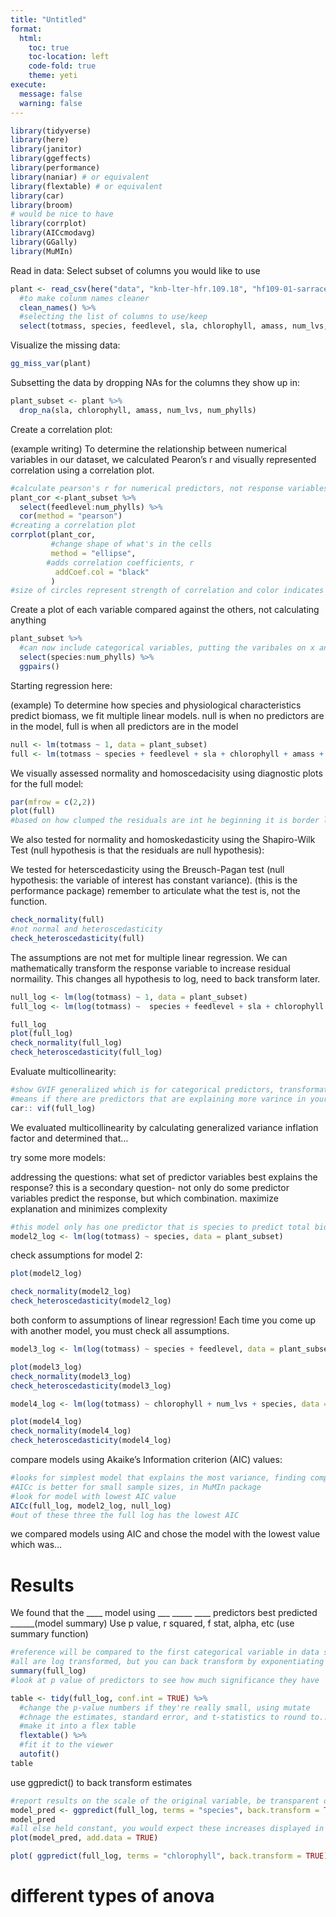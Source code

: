 ```yaml
---
title: "Untitled"
format: 
  html: 
    toc: true
    toc-location: left
    code-fold: true
    theme: yeti
execute: 
  message: false
  warning: false
---
```


```r
library(tidyverse)
library(here)
library(janitor)
library(ggeffects)
library(performance)
library(naniar) # or equivalent
library(flextable) # or equivalent
library(car)
library(broom)
# would be nice to have
library(corrplot)
library(AICcmodavg)
library(GGally)
library(MuMIn)
```

Read in data:
Select subset of columns you would like to use
```r
plant <- read_csv(here("data", "knb-lter-hfr.109.18", "hf109-01-sarracenia.csv")) %>% 
  #to make colunm names cleaner
  clean_names() %>% 
  #selecting the list of columns to use/keep
  select(totmass, species, feedlevel, sla, chlorophyll, amass, num_lvs, num_phylls)

```

Visualize the missing data:
```r
gg_miss_var(plant)

```

Subsetting the data by dropping NAs for the columns they show up in:

```r
plant_subset <- plant %>% 
  drop_na(sla, chlorophyll, amass, num_lvs, num_phylls)
```

Create a correlation plot:

(example writing) To determine the relationship between numerical variables in our dataset, we calculated Pearon's r and visually represented correlation using a correlation plot.

```r
#calculate pearson's r for numerical predictors, not response variables and not categorical variables
plant_cor <-plant_subset %>% 
  select(feedlevel:num_phylls) %>% 
  cor(method = "pearson")
#creating a correlation plot
corrplot(plant_cor,
         #change shape of what's in the cells
         method = "ellipse",
        #adds correlation coefficients, r
          addCoef.col = "black"
         )
#size of circles represent strength of correlation and color indicates the direction of the correlation between the two variables, or in the case of ellipse which was they point is the direction  

```

Create a plot of each variable compared against the others, not calculating anything

```r
plant_subset %>% 
  #can now include categorical variables, putting the varibales on x and y axis
  select(species:num_phylls) %>% 
  ggpairs()

```

Starting regression here:

(example) To determine how species and physiological characteristics predict biomass, we fit multiple linear models. 
null is when no predictors are in the model, full is when all predictors are in the model
```r
null <- lm(totmass ~ 1, data = plant_subset)
full <- lm(totmass ~ species + feedlevel + sla + chlorophyll + amass + num_lvs + num_phylls, data = plant_subset)
```

We visually assessed normality and homoscedacisity using diagnostic plots for the full model:

```r
par(mfrow = c(2,2))
plot(full)
#based on how clumped the residuals are int he beginning it is border line for homoscedasticity, moreso heterscedastic
```

We also tested for normality and homoskedasticity using the Shapiro-Wilk Test (null hypothesis is that the residuals are null hypothesis):

We tested for heterscedasticity using the Breusch-Pagan test (null hypothesis: the variable of interest has constant variance). (this is the performance package) remember to articulate what the test is, not the function.

```r
check_normality(full)
#not normal and heteroscedasticity
check_heteroscedasticity(full)
```

The assumptions are not met for multiple linear regression. We can mathematically transform the response variable to increase residual normaility. This changes all hypothesis to log, need to back transform later.

```r
null_log <- lm(log(totmass) ~ 1, data = plant_subset)
full_log <- lm(log(totmass) ~  species + feedlevel + sla + chlorophyll + amass + num_lvs + num_phylls, data = plant_subset)

full_log
plot(full_log)
check_normality(full_log)
check_heteroscedasticity(full_log)
```

Evaluate multicollinearity:
```r
#show GVIF generalized which is for categorical predictors, transformation to compare GVIF to VIF in the last column
#means if there are predictors that are explaining more varince in your response variable because the predictor variables are interacting
car:: vif(full_log)
```
 We evaluated multicollinearity by calculating generalized variance inflation factor and determined that...
 
 try some more models:
 
addressing the questions: what set of predictor variables best explains the response? this is a secondary question- not only do some predictor variables predict the response, but which combination. maximize explanation and minimizes complexity

```r
#this model only has one predictor that is species to predict total biomass
model2_log <- lm(log(totmass) ~ species, data = plant_subset)
```

check assumptions for model 2:
```r
plot(model2_log)

check_normality(model2_log)
check_heteroscedasticity(model2_log)
```
both conform to assumptions of linear regression! Each time you come up with another model, you must check all assumptions.

```r
model3_log <- lm(log(totmass) ~ species + feedlevel, data = plant_subset)
```
```r
plot(model3_log)
check_normality(model3_log)
check_heteroscedasticity(model3_log)
```

```r
model4_log <- lm(log(totmass) ~ chlorophyll + num_lvs + species, data = plant_subset)
```

```r
plot(model4_log)
check_normality(model4_log)
check_heteroscedasticity(model4_log)
```


compare models using Akaike's Information criterion (AIC) values:
```r
#looks for simplest model that explains the most variance, finding compromise between complexity and prediction
#AICc is better for small sample sizes, in MuMIn package
#look for model with lowest AIC value
AICc(full_log, model2_log, null_log)
#out of these three the full log has the lowest AIC
```
we compared models using AIC and chose the model with the lowest value which was...


# Results

We found that the ____ model using ___ _____ ____ predictors best predicted ______(model summary) Use p value, r squared, f stat, alpha, etc (use summary function)
```r
#reference will be compared to the first categorical variable in data set
#all are log transformed, but you can back transform by exponentiating
summary(full_log)
#look at p value of predictors to see how much significance they have

table <- tidy(full_log, conf.int = TRUE) %>% 
  #change the p-value numbers if they're really small, using mutate
  #chnage the estimates, standard error, and t-statistics to round to... digits
  #make it into a flex table
  flextable() %>% 
  #fit it to the viewer
  autofit()
table
```


use ggpredict() to back transform estimates
```r
#report results on the scale of the original variable, be transparent on the back transform you did
model_pred <- ggpredict(full_log, terms = "species", back.transform = TRUE)
model_pred
#all else held constant, you would expect these increases displayed in the model, with other variables held at their overall mean
plot(model_pred, add.data = TRUE)

plot( ggpredict(full_log, terms = "chlorophyll", back.transform = TRUE), add.data = TRUE)


```

# different types of anova
